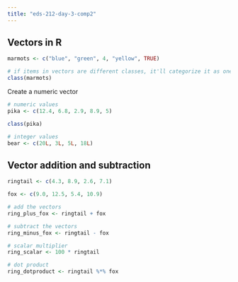 ```yaml
---
title: "eds-212-day-3-comp2"
---
```


## Vectors in R

```r
marmots <- c("blue", "green", 4, "yellow", TRUE)

# if items in vectors are different classes, it'll categorize it as one common type
class(marmots) 
```

Create a numeric vector

```r
# numeric values
pika <- c(12.4, 6.8, 2.9, 8.9, 5)

class(pika)
```

```r
# integer values
bear <- c(20L, 3L, 5L, 18L)
```

## Vector addition and subtraction

```r
ringtail <- c(4.3, 8.9, 2.6, 7.1)

fox <- c(9.0, 12.5, 5.4, 10.9)

# add the vectors
ring_plus_fox <- ringtail + fox 

# subtract the vectors
ring_minus_fox <- ringtail - fox

# scalar multiplier
ring_scalar <- 100 * ringtail

# dot product
ring_dotproduct <- ringtail %*% fox
```
